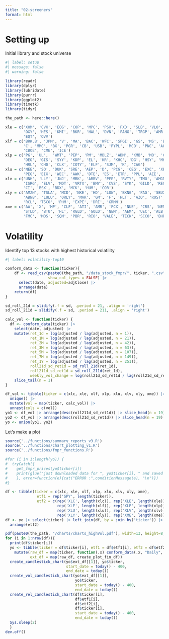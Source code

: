```yaml
---
title: "02-screeners"
format: html
---
```


# Setting up

Initial library and stock universe

```r
#| label: setup
#| message: false
#| warning: false

library(readr)
library(dplyr)
library(lubridate)
library(purrr)
library(ggplot2)
library(timetk)
library(tidyr)

the_path <- here::here()

xle = c('XOM', 'CVX', 'EOG', 'COP', 'MPC', 'PSX', 'PXD', 'SLB', 'VLO', 'WMB', 'OKE', 
        'OXY', 'HES', 'KMI', 'BKR', 'HAL', 'DVN', 'FANG', 'TRGP', 'AMR', 'MRO', 
        'EQT', 'OVV') 
xlf = c('BRK.B', 'JPM', 'V', 'MA', 'BAC', 'WFC', 'SPGI', 'GS', 'MS', 'BLK', 'AXP', 'SCHW', 
        'C', 'MMC', 'BX', 'PGR', 'CB', 'USB', 'PYPL', 'MCO', 'PNC', 'AON', 
        'CBOE', 'CME', 'ICE') 
xlp = c('PG', 'UL',  'WMT', 'PEP', 'PM', 'MDLZ', 'ADM', 'KMB', 'MO', 'CL', 'TGT', 'STZ', 
        'DEO', 'GIS', 'SYY', 'KDP', 'EL', 'KR', 'KHC', 'DG', 'HSY', 'MKC', 'DLTR', 
        'HRL', 'CHD', 'CLX', 'COTY', 'ELF', 'SJM', 'K', 'CAG') 
xlu = c('NEE', 'SO', 'DUK', 'SRE', 'AEP', 'D', 'PCG', 'CEG', 'EXC', 'XEL', 'ED', 
        'PEG', 'EIX', 'WEC', 'AWK', 'DTE', 'ES', 'ETR', 'PPL', 'AEE', 'FE') 
xlv = c('UNH', 'LLY', 'JNJ', 'MRK', 'ABBV', 'PFE', 'RVTY', 'TMO', 'AMGN', 'DHR', 
        'ISRG', 'ELV', 'MDT', 'VRTX', 'BMY', 'CVS', 'SYK', 'GILD', 'REGN', 'ZTS', 
        'CI', 'BSX', 'BDX', 'MCK', 'HUM', 'COR') 
xly = c('AMZN', 'TSLA', 'MCD', 'NKE', 'HD', 'LOW', 'BKNG', 'PAG', 'SBUX', 'TJX', 'CMG', 
        'ABNB', 'LULU', 'ORLY', 'MAR', 'GM', 'F', 'HLT', 'AZO', 'ROST', 'DHI', 'YUM', 
        'RCL', 'TSCO', 'PHM', 'EXPE', 'DRI', 'GRMN') 
xme = c('AA', 'X', 'MP', 'CLF', 'ATI', 'AMR', 'FCX', 'NUE', 'CRS', 'NEM', 'RS', 
        'STLD', 'BTU', 'HL', 'RGLD', 'GOLD', 'NEM', 'AEM', 'UEC', 'ALB', 'PAAS', 
        'FMC', 'MOS', 'SQM', 'PBR', 'RIO', 'VALE', 'TECK', 'SCCO', 'BHP') 

```

# Volatility

Identify top 13 stocks with highest historical volatility

```r
#| label: volatility-top10

conform_data <- function(ticker){
    df <- read_csv(paste0(the_path, "/data_stock_fmpr/", ticker, ".csv"), 
                   show_col_types = FALSE) |>  
      select(date, adjusted=adjClose) |>  
      arrange(date)
    return(df)
}

sd_roll_21d = slidify(.f = sd, .period = 21, .align = 'right')
sd_roll_211d = slidify(.f = sd, .period = 211, .align = 'right')

calc_vol <- function(ticker) {
  df <- conform_data(ticker) |> 
    select(date, adjusted) |> 
    mutate(ret_1d = log(adjusted / lag(adjusted, n = 1)), 
           ret_1M = log(adjusted / lag(adjusted, n = 21)), 
           ret_2M = log(adjusted / lag(adjusted, n = 42)), 
           ret_3M = log(adjusted / lag(adjusted, n = 63)), 
           ret_5M = log(adjusted / lag(adjusted, n = 107)), 
           ret_7M = log(adjusted / lag(adjusted, n = 149)), 
           ret_1Y = log(adjusted / lag(adjusted, n = 251)),
           roll21d_sd_ret1d = sd_roll_21d(ret_1d), 
           roll211d_sd_ret1d = sd_roll_211d(ret_1d),
           weekly_vol_change = log(roll21d_sd_ret1d / lag(roll21d_sd_ret1d, n = 5))) |> 
    slice_tail(n = 1)
}

df_vol <- tibble(ticker = c(xlc, xle, xlf, xlp, xlu, xlv, xly, xme)) |> 
  unique() |> 
  mutate(vol = map(ticker, calc_vol)) |> 
  unnest(cols = c(vol)) 
yo1 <- df_vol |> arrange(desc(roll211d_sd_ret1d)) |> slice_head(n = 19)
yo2 <- df_vol |> arrange(desc(roll21d_sd_ret1d)) |> slice_head(n = 19)
yo <- union(yo1, yo2)
```

Let's make a plot

```r
source('../functions/summary_reports_v3.R')
source('../functions/chart_plotting_v1.R')
source('../functions/fmpr_functions.R')

#for (i in 1:length(yo)) { 
#  tryCatch({ 
#    get_fmpr_prices(yo$ticker[i])
#    print(glue("just downloaded data for ", yo$ticker[i], " and saved it."))
#    }, error=function(e){cat("ERROR :",conditionMessage(e), "\n")})
#}

df <- tibble(ticker = c(xlc, xle, xlf, xlp, xlu, xlv, xly, xme), 
              etf1 = rep('SPY', length(ticker)), 
              etf2 = c(rep('XLC', length(xlc)), rep('XLE', length(xle)), 
                       rep('XLF', length(xlf)), rep('XLP', length(xlp)), 
                       rep('XLU', length(xlu)), rep('XLV', length(xlv)), 
                       rep('XLY', length(xly)), rep('XME', length(xme)))) 
df <- yo |> select(ticker) |> left_join(df, by = join_by('ticker')) |> 
  arrange(etf2)


```

```r
pdf(paste0(the_path, "/charts/charts_highVol.pdf"), width=13, height=8, onefile = TRUE)
for (i in 1:nrow(df)){ 
  print(df$ticker[i])
  yo <- tibble(ticker = df$ticker[i], etf1 = df$etf1[i], etf2 = df$etf2[i]) |> 
    mutate(raw_df = map(ticker, function(.x) conform_data(.x, "Daily", "fmpr")), 
           ext_df = map(raw_df, create_plot_fin_df))
  create_candlestick_chart(yo$ext_df[[1]], yo$ticker, 
                           start_date = today() - 400, 
                           end_date = today())
  create_vol_candlestick_chart(yo$ext_df[[1]], 
                               yo$ticker, 
                               start_date = today() - 400, 
                               end_date = today())
  create_rel_candlestick_chart(df$ticker[i], 
                               df$etf1[i], 
                               df$etf2[i], 
                               df$ticker[i], 
                               start_date = today() - 400, 
                               end_date = today())  
  Sys.sleep(2)
  }
dev.off()
```
